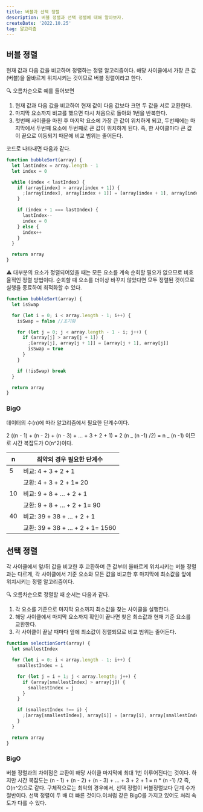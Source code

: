 ```yaml
---
title: 버블과 선택 정렬
description: 버블 정렬과 선택 정렬에 대해 알아보자.
createDate: '2022.10.25'
tag: 알고리즘
---
```


## 버블 정렬

현재 값과 다음 값을 비교하며 정렬하는 정렬 알고리즘이다. 해당 사이클에서 가장 큰 값(버블)을 올바르게 위치시키는 것이므로 버블 정렬이라고 한다.

🔍 오름차순으로 예를 들어보면

1. 현재 값과 다음 값을 비교하여 현재 값이 다음 값보다 크면 두 값을 서로 교환한다.
2. 마지막 요소까지 비교를 했으면 다시 처음으로 돌아와 1번을 반복한다.
3. 첫번째 사이클을 마친 후 마지막 요소에 가장 큰 값이 위치하게 되고, 두번째에는 마지막에서 두번째 요소에 두번째로 큰 값이 위치하게 된다. 즉, 한 사이클마다 큰 값이 끝으로 이동되기 때문에 비교 범위는 줄어든다.

코드로 나타내면 다음과 같다.

```jsx
function bubbleSort(array) {
  let lastIndex = array.length - 1
  let index = 0

  while (index < lastIndex) {
    if (array[index] > array[index + 1]) {
      ;[array[index], array[index + 1]] = [array[index + 1], array[index]]
    }

    if (index + 1 === lastIndex) {
      lastIndex--
      index = 0
    } else {
      index++
    }
  }

  return array
}
```

<aside>
⚠️ 대부분의 요소가 정렬되어있을 때는 모든 요소를 계속 순회할 필요가 없으므로 비효율적인 정렬 방법이다. 순회할 때 요소를 더이상 바꾸지 않았다면 모두 정렬된 것이므로 실행을 종료하여 최적화할 수 있다.

</aside>

```jsx
function bubbleSort(array) {
  let isSwap

  for (let i = 0; i < array.length - 1; i++) {
    isSwap = false //초기화

    for (let j = 0; j < array.length - 1 - i; j++) {
      if (array[j] > array[j + 1]) {
        ;[array[j], array[j + 1]] = [array[j + 1], array[j]]
        isSwap = true
      }
    }

    if (!isSwap) break
  }

  return array
}
```

### BigO

데이터의 수(n)에 따라 알고리즘에서 필요한 단계수이다.

2 ((n - 1) + (n - 2) + (n - 3) + ... + 3 + 2 + 1) = 2 (n _ (n -1) /2) = n _ (n -1) 이므로 시간 복잡도가 O(n^2)이다.

| n   | 최악의 경우 필요한 단계수       |
| --- | ------------------------------- |
| 5   | 비교: 4 + 3 + 2 + 1             |
|     | 교환: 4 + 3 + 2 + 1= 20         |
| 10  | 비교: 9 + 8 + … + 2 + 1         |
|     | 교환: 9 + 8 + … + 2 + 1= 90     |
| 40  | 비교: 39 + 38 + … + 2 + 1       |
|     | 교환: 39 + 38 + … + 2 + 1= 1560 |

## 선택 정렬

각 사이클에서 앞/뒤 값을 비교한 후 교환하며 큰 값부터 올바르게 위치시키는 버블 정렬과는 다르게, 각 사이클에서 기준 요소와 모든 값을 비교한 후 마지막에 최소값을 앞에 위치시키는 정렬 알고리즘이다.

🔍 오름차순으로 정렬할 때 순서는 다음과 같다.

1. 각 요소를 기준으로 마지막 요소까지 최소값을 찾는 사이클을 실행한다.
2. 해당 사이클에서 마지막 요소까지 확인이 끝나면 찾은 최소값과 현재 기준 요소를 교환한다.
3. 각 사이클이 끝날 때마다 앞에 최소값이 정렬되므로 비교 범위는 줄어든다.

```jsx
function selectionSort(array) {
  let smallestIndex

  for (let i = 0; i < array.length - 1; i++) {
    smallestIndex = i

    for (let j = i + 1; j < array.length; j++) {
      if (array[smallestIndex] > array[j]) {
        smallestIndex = j
      }
    }

    if (smallestIndex !== i) {
      ;[array[smallestIndex], array[i]] = [array[i], array[smallestIndex]]
    }
  }

  return array
}
```

### BigO

버블 정렬과의 차이점은 교환이 해당 사이클 마지막에 최대 1번 이루어진다는 것이다. 하지만 시간 복잡도는 (n - 1) + (n - 2) + (n - 3) + ... + 3 + 2 + 1 = n \* (n -1) /2 즉, O(n^2)으로 같다. 구체적으로는 최악의 경우에서, 선택 정렬이 버블정렬보다 단계 수가 절반이다. 선택 정렬이 두 배 더 빠른 것이다.이처럼 같은 BigO를 가지고 있어도 처리 속도가 다를 수 있다.
